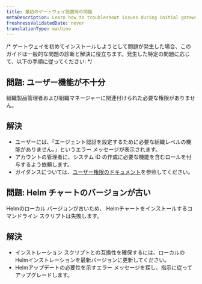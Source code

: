 ```yaml
---
title: 最初のゲートウェイ設置時の問題
metaDescription: Learn how to troubleshoot issues during initial gateway installation.
freshnessValidatedDate: never
translationType: machine
---
```


/\* ゲートウェイを初めてインストールしようとして問題が発生した場合、このガイドは一般的な問題の診断と解決に役立ちます。発生した特定の問題に応じて、以下の手順に従ってください: \*/

## 問題: ユーザー機能が不十分

組織製品管理者および組織マネージャーに関連付けられた必要な権限がありません。

## 解決

* ユーザーには、「エージェント認証を設定するために必要な組織レベルの機能がありません。」というエラー メッセージが表示されます。
* アカウントの管理者に、システム ID の作成に必要な機能を含むロールを付与するよう依頼します。
* ガイダンスについては、[ユーザー権限のドキュメント](/docs/accounts/accounts-billing/new-relic-one-user-management/user-permissions/)を参照してください。

## 問題: Helm チャートのバージョンが古い

Helmのローカル バージョンが古いため、 Helmチャートをインストールするコマンドライン スクリプトは失敗します。

## 解決

* インストレーション スクリプトとの互換性を確保するには、ローカルのHelmインストレーションを最新バージョンに更新してください。
* Helmアップデートの必要性を示すエラー メッセージを探し、指示に従ってアップグレードします。
